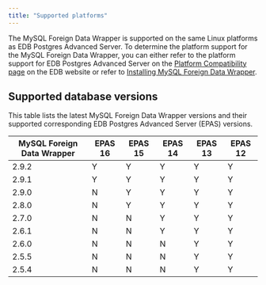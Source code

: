 ```yaml
---
title: "Supported platforms"
---
```


The MySQL Foreign Data Wrapper is supported on the same Linux platforms as EDB Postgres Advanced Server. To determine the platform support for the MySQL Foreign Data Wrapper, you can either refer to the platform support for EDB Postgres Advanced Server on the [Platform Compatibility page](https://www.enterprisedb.com/platform-compatibility#epas) on the EDB website or refer to [Installing MySQL Foreign Data Wrapper](./installing). 

## Supported database versions

This table lists the latest MySQL Foreign Data Wrapper versions and their supported corresponding EDB Postgres Advanced Server (EPAS) versions. 

| MySQL Foreign Data Wrapper | EPAS 16 | EPAS 15 | EPAS 14 | EPAS 13 | EPAS 12 | 
| -------------------------- | ------- | ------- | ------- | ------- | ------- | 
| 2.9.2                      | Y       | Y       | Y       | Y       | Y       | 
| 2.9.1                      | Y       | Y       | Y       | Y       | Y       | 
| 2.9.0                      | N       | Y       | Y       | Y       | Y       | 
| 2.8.0                      | N       | Y       | Y       | Y       | Y       | 
| 2.7.0                      | N       | N       | Y       | Y       | Y       | 
| 2.6.1                      | N       | N       | Y       | Y       | Y       | 
| 2.6.0                      | N       | N       | N       | Y       | Y       | 
| 2.5.5                      | N       | N       | N       | Y       | Y       | 
| 2.5.4                      | N       | N       | N       | Y       | Y       | 




